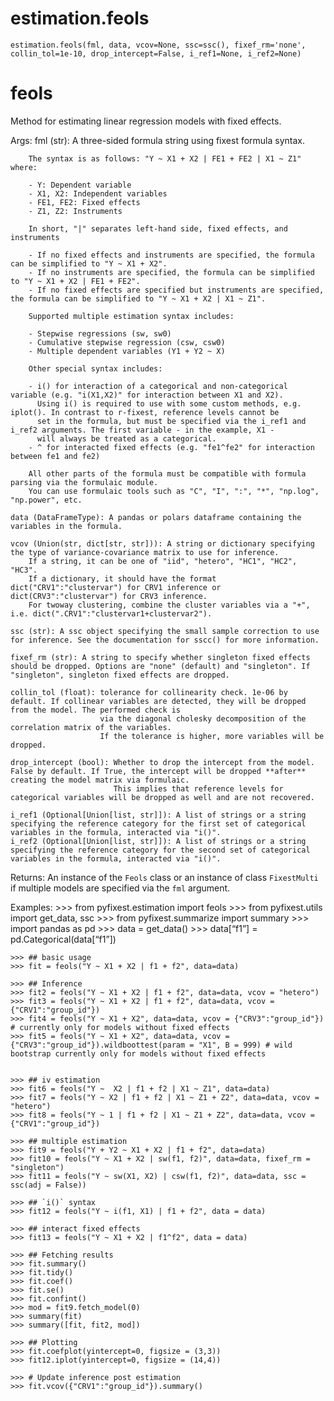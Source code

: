 # estimation.feols { #pyfixest.estimation.feols }

`estimation.feols(fml, data, vcov=None, ssc=ssc(), fixef_rm='none', collin_tol=1e-10, drop_intercept=False, i_ref1=None, i_ref2=None)`

# feols

Method for estimating linear regression models with fixed effects.

Args:
    fml (str): A three-sided formula string using fixest formula syntax.

        The syntax is as follows: "Y ~ X1 + X2 | FE1 + FE2 | X1 ~ Z1" where:

        - Y: Dependent variable
        - X1, X2: Independent variables
        - FE1, FE2: Fixed effects
        - Z1, Z2: Instruments

        In short, "|" separates left-hand side, fixed effects, and instruments

        - If no fixed effects and instruments are specified, the formula can be simplified to "Y ~ X1 + X2".
        - If no instruments are specified, the formula can be simplified to "Y ~ X1 + X2 | FE1 + FE2".
        - If no fixed effects are specified but instruments are specified, the formula can be simplified to "Y ~ X1 + X2 | X1 ~ Z1".

        Supported multiple estimation syntax includes:

        - Stepwise regressions (sw, sw0)
        - Cumulative stepwise regression (csw, csw0)
        - Multiple dependent variables (Y1 + Y2 ~ X)

        Other special syntax includes:

        - i() for interaction of a categorical and non-categorical variable (e.g. "i(X1,X2)" for interaction between X1 and X2).
          Using i() is required to use with some custom methods, e.g. iplot(). In contrast to r-fixest, reference levels cannot be
          set in the formula, but must be specified via the i_ref1 and i_ref2 arguments. The first variable - in the example, X1 -
          will always be treated as a categorical.
        - ^ for interacted fixed effects (e.g. "fe1^fe2" for interaction between fe1 and fe2)

        All other parts of the formula must be compatible with formula parsing via the formulaic module.
        You can use formulaic tools such as "C", "I", ":", "*", "np.log", "np.power", etc.

    data (DataFrameType): A pandas or polars dataframe containing the variables in the formula.

    vcov (Union(str, dict[str, str])): A string or dictionary specifying the type of variance-covariance matrix to use for inference.
        If a string, it can be one of "iid", "hetero", "HC1", "HC2", "HC3".
        If a dictionary, it should have the format dict("CRV1":"clustervar") for CRV1 inference or dict(CRV3":"clustervar") for CRV3 inference.
        For twoway clustering, combine the cluster variables via a "+", i.e. dict(".CRV1":"clustervar1+clustervar2").

    ssc (str): A ssc object specifying the small sample correction to use for inference. See the documentation for sscc() for more information.

    fixef_rm (str): A string to specify whether singleton fixed effects should be dropped. Options are "none" (default) and "singleton". If "singleton", singleton fixed effects are dropped.

    collin_tol (float): tolerance for collinearity check. 1e-06 by default. If collinear variables are detected, they will be dropped from the model. The performed check is
                        via the diagonal cholesky decomposition of the correlation matrix of the variables.
                        If the tolerance is higher, more variables will be dropped.

    drop_intercept (bool): Whether to drop the intercept from the model. False by default. If True, the intercept will be dropped **after** creating the model matrix via formulaic.
                           This implies that reference levels for categorical variables will be dropped as well and are not recovered.

    i_ref1 (Optional[Union[list, str]]): A list of strings or a string specifying the reference category for the first set of categorical variables in the formula, interacted via "i()".
    i_ref2 (Optional[Union[list, str]]): A list of strings or a string specifying the reference category for the second set of categorical variables in the formula, interacted via "i()".

Returns:
    An instance of the `Feols` class or an instance of class `FixestMulti` if multiple models are specified via the `fml` argument.

Examples:
    >>> from pyfixest.estimation import feols
    >>> from pyfixest.utils import get_data, ssc
    >>> from pyfixest.summarize import summary
    >>> import pandas as pd
    >>> data = get_data()
    >>> data["f1"] = pd.Categorical(data["f1"])

    >>> ## basic usage
    >>> fit = feols("Y ~ X1 + X2 | f1 + f2", data=data)

    >>> ## Inference
    >>> fit2 = feols("Y ~ X1 + X2 | f1 + f2", data=data, vcov = "hetero")
    >>> fit3 = feols("Y ~ X1 + X2 | f1 + f2", data=data, vcov = {"CRV1":"group_id"})
    >>> fit4 = feols("Y ~ X1 + X2", data=data, vcov = {"CRV3":"group_id"}) # currently only for models without fixed effects
    >>> fit5 = feols("Y ~ X1 + X2", data=data, vcov = {"CRV3":"group_id"}).wildboottest(param = "X1", B = 999) # wild bootstrap currently only for models without fixed effects


    >>> ## iv estimation
    >>> fit6 = feols("Y ~  X2 | f1 + f2 | X1 ~ Z1", data=data)
    >>> fit7 = feols("Y ~ X2 | f1 + f2 | X1 ~ Z1 + Z2", data=data, vcov = "hetero")
    >>> fit8 = feols("Y ~ 1 | f1 + f2 | X1 ~ Z1 + Z2", data=data, vcov = {"CRV1":"group_id"})

    >>> ## multiple estimation
    >>> fit9 = feols("Y + Y2 ~ X1 + X2 | f1 + f2", data=data)
    >>> fit10 = feols("Y ~ X1 + X2 | sw(f1, f2)", data=data, fixef_rm = "singleton")
    >>> fit11 = feols("Y ~ sw(X1, X2) | csw(f1, f2)", data=data, ssc = ssc(adj = False))

    >>> ## `i()` syntax
    >>> fit12 = feols("Y ~ i(f1, X1) | f1 + f2", data = data)

    >>> ## interact fixed effects
    >>> fit13 = feols("Y ~ X1 + X2 | f1^f2", data = data)

    >>> ## Fetching results
    >>> fit.summary()
    >>> fit.tidy()
    >>> fit.coef()
    >>> fit.se()
    >>> fit.confint()
    >>> mod = fit9.fetch_model(0)
    >>> summary(fit)
    >>> summary([fit, fit2, mod])

    >>> ## Plotting
    >>> fit.coefplot(yintercept=0, figsize = (3,3))
    >>> fit12.iplot(yintercept=0, figsize = (14,4))

    >>> # Update inference post estimation
    >>> fit.vcov({"CRV1":"group_id"}).summary()